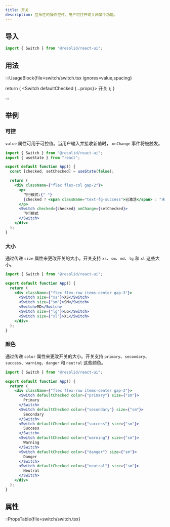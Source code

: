 ```yaml
---
title: 开关
description: 互斥性的操作控件，用户可打开或关闭某个功能。
---
```


## 导入

```js
import { Switch } from "@resolid/react-ui";
```

## 用法

:::UsageBlock{file=switch/switch.tsx ignores=value,spacing}


  return (
    <Switch defaultChecked {...props}>
      开关
    </Switch>
  );
}

:::

## 举例

### 可控

`value` 属性可用于可控值。当用户输入并接收新值时， `onChange` 事件将被触发。

```jsx demo
import { Switch } from "@resolid/react-ui";
import { useState } from "react";

export default function App() {
  const [checked, setChecked] = useState(false);

  return (
    <div className={"flex flex-col gap-2"}>
      <p>
        飞行模式:{" "}
        {checked ? <span className="text-fg-success">已激活</span> : "未激活"}.
      </p>
      <Switch checked={checked} onChange={setChecked}>
        飞行模式
      </Switch>
    </div>
  );
}
```

### 大小

通过传递 `size` 属性来更改开关的大小。开关支持 `xs`、`sm`、`md`、`lg` 和 `xl` 这些大小。

```jsx demo
import { Switch } from "@resolid/react-ui";

export default function App() {
  return (
    <div className={"flex flex-row items-center gap-3"}>
      <Switch size={"xs"}>XS</Switch>
      <Switch size={"sm"}>SM</Switch>
      <Switch>MD</Switch>
      <Switch size={"lg"}>LG</Switch>
      <Switch size={"xl"}>XL</Switch>
    </div>
  );
}
```

### 颜色

通过传递 `color` 属性来更改开关的大小。开关支持 `primary`、`secondary`、`success`、`warning`、`danger` 和 `neutral` 这些颜色。

```jsx demo
import { Switch } from "@resolid/react-ui";

export default function App() {
  return (
    <div className={"flex flex-row items-center gap-3"}>
      <Switch defaultChecked color={"primary"} size={"sm"}>
        Primary
      </Switch>
      <Switch defaultChecked color={"secondary"} size={"sm"}>
        Secondary
      </Switch>
      <Switch defaultChecked color={"success"} size={"sm"}>
        Success
      </Switch>
      <Switch defaultChecked color={"warning"} size={"sm"}>
        Warning
      </Switch>
      <Switch defaultChecked color={"danger"} size={"sm"}>
        Danger
      </Switch>
      <Switch defaultChecked color={"neutral"} size={"sm"}>
        Neutral
      </Switch>
    </div>
  );
}
```

## 属性

::PropsTable{file=switch/switch.tsx}
